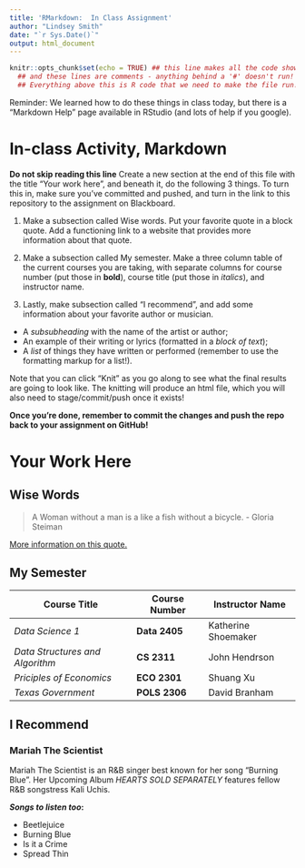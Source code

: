```yaml
---
title: 'RMarkdown:  In Class Assignment'
author: "Lindsey Smith"
date: "`r Sys.Date()`"
output: html_document
---
```



```r
knitr::opts_chunk$set(echo = TRUE) ## this line makes all the code show! 
  ## and these lines are comments - anything behind a '#' doesn't run!
  ## Everything above this is R code that we need to make the file run! We'll discuss it next class.
```


Reminder: We learned how to do these things in class today, but there is a "Markdown Help" page available in RStudio (and lots of help if you google). 


# In-class Activity, Markdown

**Do not skip reading this line** Create a new section at the end of this file with the title "Your work here", and beneath it, do the following 3 things. To turn this in, make sure you've committed and pushed, and turn in the link to this repository to the assignment on Blackboard.  

1. Make a subsection called Wise words. Put your favorite quote in a block quote. Add a functioning link to a website that provides more information about that quote.

2. Make a subsection called My semester. Make a three column table of the current courses you are taking, with separate columns for course number (put those in __bold__), course title (put those in _italics_), and instructor name.

3. Lastly, make subsection called "I recommend", and add some information about your favorite author or musician.

- A _subsubheading_ with the name of the artist or author;    
- An example of their writing or lyrics (formatted in a *block of text*);   
- A _list_ of things they have written or performed (remember to use the formatting markup for a list!).     


Note that you can click "Knit" as you go along to see what the final results are going to look like. The knitting will produce an html file, which you will also need to stage/commit/push once it exists! 

**Once you're done, remember to commit the changes and push the repo back to your assignment on GitHub!**
 
# Your Work Here

## Wise Words
> A Woman without a man is a like a fish without a bicycle.
- Gloria Steiman


[More information on this quote.](https://quoteinvestigator.com/2016/10/18/fish-bicycle/)

## My Semester

Course Title | Course Number | Instructor Name
------------ |---------------| --------------
*Data Science 1* | **Data 2405** | Katherine Shoemaker
*Data Structures and Algorithm*| **CS 2311**   | John Hendrson
*Priciples of Economics* | **ECO 2301**  | Shuang Xu
*Texas Government* | **POLS 2306** | David Branham

## I Recommend

### Mariah The Scientist
Mariah The Scientist is an R&B singer best known for her song "Burning Blue". Her Upcoming Album *HEARTS SOLD SEPARATELY* features fellow R&B songstress Kali Uchis.

**_Songs to listen too_: **

* Beetlejuice
* Burning Blue
* Is it a Crime
* Spread Thin